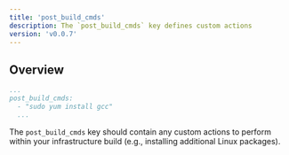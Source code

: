 ```yaml
---
title: 'post_build_cmds'
description: The `post_build_cmds` key defines custom actions
version: 'v0.0.7'
---
```


## Overview
  ```yaml alto.yml
  ...
  post_build_cmds:
    - "sudo yum install gcc"
    ...
  ```

  The `post_build_cmds` key should contain any custom actions to perform within your
  infrastructure build (e.g., installing additional Linux packages).